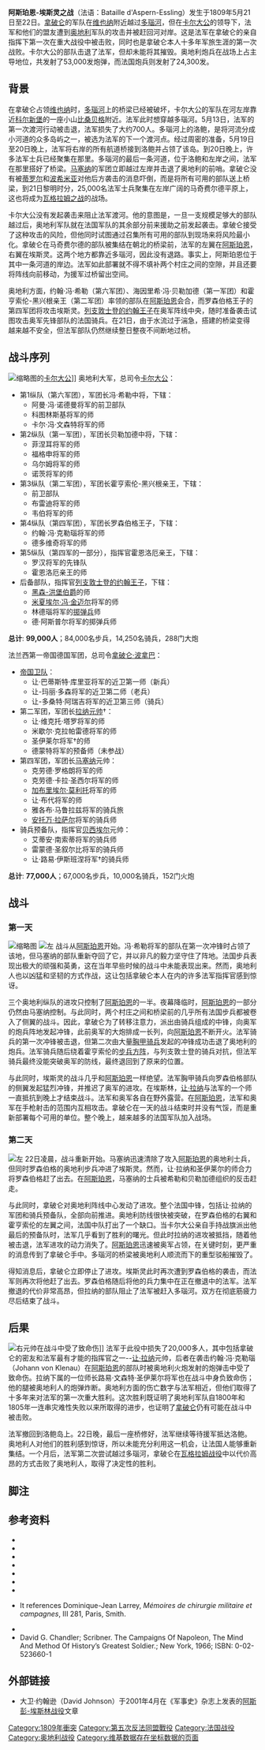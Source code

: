 {{Infobox military conflict
|conflict=阿斯珀恩-埃斯灵之战
|partof=[[第五次反法同盟|第五次反法同盟]]
|image=Fernand Cormon 005.jpg
|image_size=300
|caption=阿斯珀恩-埃斯灵之战
|coordinates{{Coord|48|12|47|N|16|30|09|E|display=inline,title|scale:50000_region:AT_type:event_source:dewiki}}
|place=[[奥地利帝国|奥地利帝国]][[维也纳|维也纳]]{{link-en|洛鲍|Lobau}}
|date=1809年5月21-22日{{sfn|Bodart|1908|p=405}}
|territory=
|casus=
|result=奥地利胜利
|combatant1={{flagcountry|Austrian Empire}}
|combatant2={{flagcountry|First French Empire}}
|commander1={{flagicon|Austrian Empire}} [[卡尔大公_(奥地利-泰申)|卡尔大公]]
|commander2={{flagicon|France}} [[拿破仑·波拿巴|拿破仑·波拿巴]]<br>{{flagicon|France}} [[让·拉纳|让·拉纳]]{{DOW}}
|strength1='''5月21日：<br>'''95,800人{{sfn|Chandler|1966}}<br>'''5月22日：<br>'''90,800人{{sfn|Chandler|1966}}<br>292门火炮{{sfn|Gill|2016|p=251}}
|strength2='''5月21日：<br>'''23,000-31,400人{{sfn|Chandler|1966}}<br>'''5月22日：<br>'''62,000-70,000人{{sfn|Chandler|1966}}<br>154门火炮{{sfn|Gill|2016|p=251}}
|casualties1=22,900人伤亡，2门火炮损失{{sfn|Gill|2016|p=251}}
|casualties2=19,980人伤亡，3门火炮损失{{sfn|Gill|2016|p=251}}
}}
{{Campaignbox Fifth Coalition}}
'''阿斯珀恩-埃斯灵之战'''（法语：Bataille d'Aspern-Essling）发生于1809年5月21日至22日。[[拿破仑一世|拿破仑]]的军队在[[維也納|维也纳]]附近越过[[多瑙河|多瑙河]]，但在[[卡尔大公_(奥地利-泰申)|卡尔大公]]的领导下，法军和他们的盟友遭到[[奧地利帝國|奥地利]]军队的攻击并被赶回河对岸。这是法军在拿破仑的亲自指挥下第一次在重大战役中被击败，同时也是拿破仑本人十多年军旅生涯的第一次战败。卡尔大公的部队击退了法军，但却未能将其摧毁。奥地利炮兵在战场上占主导地位，共发射了53,000发炮弹，而法国炮兵则发射了24,300发。

== 背景 ==
在拿破仑占领[[維也納|维也纳]]时，[[多瑙河|多瑙河]]上的桥梁已经被破坏，卡尔大公的军队在河左岸靠近[[科爾新堡|科尔新堡]]的一座小山[[比桑贝格|比桑贝格]]附近。法军此时想穿越多瑙河。5月13日，法军的第一次渡河行动被击退，法军损失了大约700人。{{Sfn|Gill|2009|pp=129-133}}多瑙河上的洛鲍，是将河流分成小河道的众多岛屿之一，被选为法军的下一个渡河点。经过周密的准备，5月19日至20日晚上，法军将右岸的所有航道桥接到洛鲍并占领了该岛。到20日晚上，许多法军士兵已经聚集在那里。多瑙河的最后一条河道，位于洛鲍和左岸之间，法军在那里搭好了桥梁。[[安德烈·马塞纳|马塞纳]]的军团立即越过左岸并击退了奥地利的前哨。拿破仑没有被[[提洛伯國|蒂罗尔]]和[[波希米亚|波希米亚]]对他后方袭击的消息吓倒，而是将所有可用的部队送上桥梁，到21日黎明时分，25,000名法军士兵聚集在左岸广阔的马奇费尔德平原上，这也将成为[[瓦格拉姆之战|瓦格拉姆之战]]的战场。{{sfn|Chisholm|1911|pp=767-768}}

卡尔大公没有发起袭击来阻止法军渡河。他的意图是，一旦一支规模足够大的部队越过后，奥地利军队就在法国军队的其余部分前来援助之前发起袭击。拿破仑接受了这种攻击的风险，但他同时试图通过召集所有可用的部队到现场来将风险最小化。拿破仑在马奇费尔德的部队被集结在朝北的桥梁前，法军的左翼在[[阿斯珀恩|阿斯珀恩]]，右翼在埃斯灵。这两个地方都靠近多瑙河，因此没有退路。事实上，阿斯珀恩位于其中一条河道的岸边。法军如此部署就不得不填补两个村庄之间的空隙，并且还要将阵线向前移动，为援军过桥留出空间。{{sfn|Chisholm|1911|pp=767-768}}

奥地利方面，约翰·冯·希勒（第六军团）、海因里希·冯·贝勒加德（第一军团）和霍亨索伦-黑兴根亲王（第二军团）率领的部队在[[阿斯珀恩|阿斯珀恩]]会合，而罗森伯格王子的第四军团将攻击埃斯灵。[[約翰一世·約瑟夫|列支敦士登的约翰王子]]在奥军阵线中央，随时准备袭击试图攻击奥军先锋部队的法国骑兵。在21日，由于水流过于湍急，搭建的桥梁变得越来越不安全，但法军部队仍然继续整日整夜不间断地过桥。{{Sfn|Chisholm|1911|pp=767-768}}

== 战斗序列 ==
[[File:Aspern-essling-kraft.jpg|缩略图]]的[[卡尔大公_(奥地利-泰申)|卡尔大公]]]]
奥地利大军，总司令[[卡尔大公_(奥地利-泰申)|卡尔大公]]：{{Sfn|Rothenberg|1995|pp=242-245}}

* 第1纵队（第六军团），军团长冯·希勒中将，下辖：
** 阿曼·冯·诺德曼将军的前卫部队
** 科图林斯基将军的师
** 卡尔·冯·文森特将军的师
* 第2纵队（第一军团），军团长贝勒加德中将，下辖：
** 菲涅耳将军的师
** 福格申将军的师
** 乌尔姆将军的师
** 诺茨将军的师
* 第3纵队（第二军团），军团长霍亨索伦-黑兴根亲王，下辖：
** 前卫部队
** 布雷迪将军的师
** 韦伯将军的师
* 第4纵队（第四军团），军团长罗森伯格王子，下辖：
** 约翰·冯·克勒瑙将军的师
** 德多维奇将军的师
* 第5纵队（第四军的一部分），指挥官霍恩洛厄亲王，下辖：
** 罗汉将军的先锋队
** 霍恩洛厄亲王的师
* 后备部队，指挥官[[約翰一世·約瑟夫|列支敦士登的约翰王子]]，下辖：
** [[腓特烈六世_(黑森-洪堡)|黑森-洪堡伯爵]]的师
** [[米夏埃尔·冯·金迈尔|米夏埃尔·冯·金迈尔]]将军的师
** 林德瑙将军的[[擲彈兵|掷弹兵]]师
** 德·阿斯普尔将军的掷弹兵师

'''总计''': '''99,000人'''；84,000名步兵，14,250名骑兵，288门大炮

法兰西第一帝国德国军团，总司令[[拿破仑一世|拿破仑·波拿巴]]：{{Sfn|Rothenberg|1995|pp=242-245}}

* [[帝国卫队_(拿破仑一世)|帝国卫队]]：
** 让·巴蒂斯特·库里亚将军的近卫第一师（新兵）
** 让-玛丽·多森将军的近卫第二师（老兵）
** 让-多桑特·阿瑞吉将军的近卫第三师（骑兵）
* 第二军团，军团长[[让·拉纳|拉纳]][[法国元帅|元帅]]†：
** 让·维克托·塔罗将军的师
** 米歇尔·克拉帕雷德将军的师
** 圣伊莱尔将军†的师
** 德蒙特将军的预备师（未参战）
* 第四军团，军团长[[安德烈·马塞纳|马塞纳]]元帅：
** 克劳德·罗格朗将军的师
** 克劳德·卡拉·圣西尔将军的师
** [[加布里埃尔·让·约瑟夫·莫利托|加布里埃尔·莫利托]]将军的师
** 让·布代将军的师
** 雅各布·马鲁拉兹将军的骑兵旅
** [[安托萬·夏爾·路易·拉薩爾|安托万·拉萨尔]]将军的骑兵师
* 骑兵预备队，指挥官[[让-巴蒂斯特·贝西埃尔|贝西埃尔]]元帅：
** 艾蒂安·南索蒂将军的骑兵师
** 雷蒙德·圣叙尔比将军的骑兵师
** 让·路易·伊斯班涅将军†的骑兵师

'''总计''': '''77,000人'''；67,000名步兵，10,000名骑兵，152门火炮

== 战斗 ==

=== 第一天 ===
[[File:Lageplan_Aspern.jpg|缩略图]]
[[File:Myrbach-Aspern-Essling.jpg|左]]
战斗从[[阿斯珀恩|阿斯珀恩]]开始。冯·希勒将军的部队在第一次冲锋时占领了该地，但马塞纳的部队重新夺回了它，并以非凡的毅力坚守住了阵地。法国步兵表现出极大的顽强和英勇，这在当年早些时候的战斗中未能表现出来。然而，奥地利人也以凶猛和坚韧的方式作战，这让包括拿破仑本人在内的许多法军指挥官感到惊讶。{{Sfn|Chisholm|1911|pp=767-768}}

三个奥地利纵队的进攻只控制了[[阿斯珀恩|阿斯珀恩]]的一半。夜幕降临时，[[阿斯珀恩|阿斯珀恩]]的一部分仍然由马塞纳控制。与此同时，两个村庄之间和桥梁前的几乎所有法国步兵都被卷入了侧翼的战斗。因此，拿破仑为了转移注意力，派出由骑兵组成的中锋，向奥军的炮兵阵地发起冲锋，此前奥军的大炮排成一长列，向[[阿斯珀恩|阿斯珀恩]]不断开火。法军骑兵的第一次冲锋被击退，但第二次由大量[[胸甲骑兵|胸甲骑兵]]发起的冲锋成功击退了奥地利的炮兵。法军骑兵随后绕着霍亨索伦的[[空心方阵|步兵方阵]]，与列支敦士登的骑兵对抗，但法军骑兵最终没能突破奥军的防线，最终退回到了原来的位置。{{Sfn|Chisholm|1911|pp=767-768}}

与此同时，埃斯灵的战斗几乎和[[阿斯珀恩|阿斯珀恩]]一样绝望。法军胸甲骑兵向罗森伯格部队的侧翼发起猛烈冲锋，并推迟了奥军的进攻。在埃斯林，[[让·拉纳|让·拉纳]]与法军的一个师一直抵抗到晚上才结束战斗。法军和奥军各自在野外露营。在[[阿斯珀恩|阿斯珀恩]]，法军和奥军在手枪射击的范围内互相攻击。拿破仑在一天的战斗结束时并没有气馁，而是重新部署每个可用的单位。整个晚上，越来越多的法国军队加入战场。{{Sfn|Chisholm|1911|pp=767-768}}

=== 第二天 ===
[[File:Myrbach-Austrian_grenadiers_at_Essling.jpg|左]]
22日凌晨，战斗重新开始。马塞纳迅速清除了攻入[[阿斯珀恩|阿斯珀恩]]的奥地利士兵，但同时罗森伯格的奥地利步兵冲进了埃斯灵。然而，让·拉纳和圣伊莱尔的师合力将罗森伯格赶了出去。在[[阿斯珀恩|阿斯珀恩]]，马塞纳的士兵被希勒和贝勒加德组织的反击赶走。{{Sfn|Chisholm|1911|pp=767-768}}

与此同时，拿破仑对奥地利阵线中心发动了进攻。整个法国中锋，包括让·拉纳的军团和骑兵预备队，全部向前推进。奥地利防线很快被突破，在罗森伯格的右翼和霍亨索伦的左翼之间，法国中队打出了一个缺口。当卡尔大公亲自手持战旗派出他最后的预备队时，法军几乎看到了胜利的曙光。但此时拉纳的进攻被抵挡，随着他被击退，法军进攻的动力消失了。[[阿斯珀恩|阿斯珀恩]]迅速被奥军占领，在关键时刻，更严重的消息传到了拿破仑手中。多瑙河的桥梁被奥地利人顺流而下的重型驳船摧毁了。{{Sfn|Chisholm|1911|pp=767-768}}

得知消息后，拿破仑立即停止了进攻。埃斯灵此时再次遭到罗森伯格的袭击，而法军则再次将他赶了出去。罗森伯格随后将他的兵力集中在正在撤退中的法军。法军撤退的代价非常高昂，但拉纳的部队阻止了法军被赶入多瑙河。双方在彻底筋疲力尽后结束了战斗。{{Sfn|Chisholm|1911|pp=767-768}}

== 后果 ==
[[File:Lannes_mortally_wounded_at_Essling_(E._Boutigny).jpg|右]]元帅在战斗中受了致命伤]]
法军于此役中损失了20,000多人，其中包括拿破仑的密友和法军最有才能的指挥官之一--[[让·拉纳|让·拉纳]]元帅，后者在袭击约翰·冯·克勒瑙（Johann von Klenau）在[[阿斯珀恩|阿斯珀恩]]的部队时被奥地利火炮发射的炮弹击中受了致命伤。拉纳下属的一位师长路易·文森特·圣伊莱尔将军也在战斗中身负致命伤；他的腿被奥地利人的炮弹炸断。奥地利方面的伤亡数字与法军相近，但他们取得了十多年来对法军的第一次重大胜利。这次胜利既证明了奥地利军队自1800年和1805年一连串灾难性失败以来所取得的进步，也证明了[[拿破仑一世|拿破仑]]仍有可能在战斗中被击败。{{sfn|Chisholm|1911|pp=767-768}}

法军撤回到洛鲍岛上。22日晚，最后一座桥修好，法军继续等待援军抵达洛鲍。奥地利人对他们的胜利感到惊讶，所以未能充分利用这一机会，让法国人能够重新集结。一个月后，法军第二次尝试越过多瑙河，拿破仑在[[瓦格拉姆之战|瓦格拉姆战役]]中以代价高昂的方式击败了奥地利人，取得了决定性的胜利。{{Sfn|Chisholm|1911|pp=767-768}}

== 脚注 ==
{{Reflist|20em}}

== 参考资料 ==

* {{Cite book|last=Bodart|first=Gaston|year=1908|title=Militär-historisches Kriegs-Lexikon (1618-1905)|url=https://archive.org/details/bub_gb_A0kNAAAAYAAJ|accessdate=2021-06-14}}
* {{Cite book|last=Chandler|first=David|year=1979|title=Dictionary of the Napoleonic Wars|publisher=MacMillan}}
* {{Cite book|last=Castle|first=Ian|year=1990|title=Aspern/Wagram (1809)|location=Oxford|publisher=Osprey}}
* {{Cite book|last=Gill|first=John H.|year=2009|title=1809. Thunder on the Danube: Napoleon's Defeat of the Habsburgs. Volume II: The Fall of Vienna and the Battle of Aspern|location=London|publisher=Frontline Books}}
* {{Cite book|last=Gill|first=John H.|year=2016|title=Napoleon and the Operational Art of War|publisher=Brill|location=Leiden|editor-last=Leggiere|editor-first=M.|isbn=978-90-04-27034-3}}
*  {{cite EB1911|last=Chisholm|first=Hugh|year=1911|wstitle=Aspern-Essling, Battle of|volume=2|pages=767-768}}
* {{Cite book|last=Rothenberg|first=Gunther E.|year=1995|title=Napoleon's Great Adversary: Archduke Charles and the Austrian Army 1792-1814|publisher=Sarpedon|isbn=1-885119-21-6}}
* {{Cite book|last=Parker|first=Harold T|year=1983|title=Three Napoleonic Battles (2nd Ed)|url=https://books.google.com/books?id=qiyp-Mft2zEC&pg=PA84|publisher=Duke University Press|isbn=9780822305477}} It references Dominique-Jean Larrey, ''Mémoires de chirurgie militaire et campagnes'', III 281, Paris, Smith.
* {{Cite book|last=Béraud|first=Dr|year=1841|title=Études Hygiéniques de la chair de cheval comme aliment|language=fr|url=http://leslivresoublies.free.fr/leslivresoublies/Sciences_et_techniques_muse/cheval.html}}
*  David G. Chandler; Scribner. The Campaigns Of Napoleon, The Mind And Method Of History’s Greatest Soldier.; New York, 1966; ISBN: 0-02-523660-1

== 外部链接 ==

* 大卫·约翰逊（David Johnson）于2001年4月在《军事史》杂志上发表的[https://archive.today/20121208174801/http://www.historynet.com/magazines/military_history/3033671.html?page=1&c=y 阿斯彭-埃斯林战役]文章

{{Napoleonic Wars}}

[[Category:1809年衝突|Category:1809年衝突]]
[[Category:第五次反法同盟戰役|Category:第五次反法同盟戰役]]
[[Category:法国战役|Category:法国战役]]
[[Category:奥地利战役|Category:奥地利战役]]
[[Category:维基数据存在坐标数据的页面|Category:维基数据存在坐标数据的页面]]